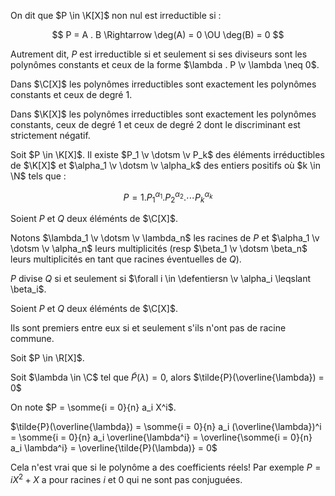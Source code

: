 


<Item type='definition' titre='polynôme irreductible'>

On dit que $P \in \K[X]$ non nul est irreductible si :

$$
P = A . B \Rightarrow \deg(A) = 0 \OU \deg(B) = 0
$$

Autrement dit, $P$ est irreductible si et seulement si ses diviseurs sont les polynômes constants et ceux de la forme $\lambda . P \v \lambda \neq 0$.
</Item>

<Item type='theoreme' titre="d'Alembert-Gauss" tag="admis">

Dans $\C[X]$ les polynômes irreductibles sont exactement les polynômes constants et ceux de degré 1.
</Item>


<Item type='proposition' titre='irreductibles (cas réel)'>

Dans $\K[X]$ les polynômes irreductibles sont exactement les polynômes constants, ceux de degré $1$ et ceux de degré $2$ dont le discriminant est strictement négatif.
</Item>


<Item type='theoreme' titre='décomposition en produit de polynomes irreductibles' tag='admis'>


Soit $P \in \K[X]$. Il existe $P_1 \v \dotsm \v P_k$ des éléments irréductibles de $\K[X]$ et $\alpha_1 \v \dotsm \v \alpha_k$ des entiers positifs où $k \in \N$ tels que :

$$
P = 1 . P_1^{\alpha_1}.P_2^{\alpha_2}. \dotsm P_k^{\alpha_k}
$$
</Item>

<Item type='consequence' titre='Caractérisation de la divisibilité (cas complexe)'>

Soient $P$ et $Q$ deux éléménts de $\C[X]$.

Notons $\lambda_1 \v \dotsm \v \lambda_n$ les racines de $P$ et $\alpha_1 \v \dotsm \v \alpha_n$ leurs multiplicités (resp $\beta_1 \v \dotsm \beta_n$ leurs multiplicités en tant que racines éventuelles de $Q$).

$P$ divise $Q$ si et seulement si $\forall i \in \defentiersn \v \alpha_i \leqslant \beta_i$.
</Item>

<Item type='consequence' titre='primalité et racines communes'>

Soient $P$ et $Q$ deux éléménts de $\C[X]$.

Ils sont premiers entre eux si et seulement s'ils n'ont pas de racine commune.
</Item>


<Item type='proposition' titre='racines conjuguées'>

Soit $P \in \R[X]$.

Soit $\lambda \in \C$ tel que $\tilde{P}(\lambda) = 0$, alors $\tilde{P}(\overline{\lambda}) = 0$
</Item>

<Hideable type='démonstration' titre=''>

On note $P = \somme{i = 0}{n} a_i X^i$.

$\tilde{P}(\overline{\lambda}) = \somme{i = 0}{n} a_i (\overline{\lambda})^i = \somme{i = 0}{n} a_i \overline{\lambda^i} = \overline{\somme{i = 0}{n} a_i \lambda^i} = \overline{\tilde{P}(\lambda)} = 0$
</Hideable>


<Remarque titre=''>

Cela n'est vrai que si le polynôme a des coefficients réels! Par exemple $P = iX^2 + X$ a pour racines $i$ et $0$ qui ne sont pas conjuguées.

</Remarque>
